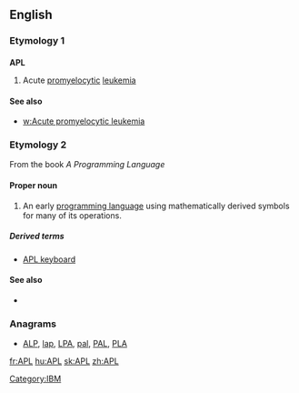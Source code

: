 {{slim-wikipedia|APL (disambiguation)}}
==English==

===Etymology 1===

===={{initialism}}====
'''APL'''

# Acute [[promyelocytic]] [[leukemia]]

====See also====
* [[w:Acute promyelocytic leukemia]]

===Etymology 2===
From the book ''A Programming Language''

====Proper noun====
{{en-proper noun}}

# {{computing}} An early [[programming language]] using mathematically derived symbols for many of its operations.

=====Derived terms=====
* [[APL keyboard]]

====See also====
* {{pedia}}

===Anagrams===
* {{alphagram|[[alp#English|alp]]}} [[ALP#English|ALP]], [[lap#English|lap]], [[LPA#English|LPA]], [[pal#English|pal]], [[PAL#English|PAL]], [[PLA#English|PLA]]

[[fr:APL]]
[[hu:APL]]
[[sk:APL]]
[[zh:APL]]
[[Category:IBM]]